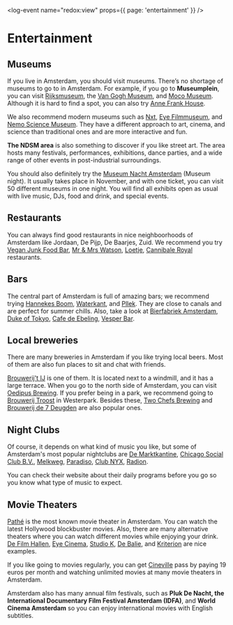 <log-event name="redox:view" props={{ page: 'entertainment' }} />

# Entertainment

## Museums

If you live in Amsterdam, you should visit museums. There’s no shortage of museums to go to in Amsterdam. For example, if you go to **Museumplein**, you can visit [Rijksmuseum](https://www.rijksmuseum.nl/en), the [Van Gogh Museum](https://www.vangoghmuseum.nl/en/visit/tickets-and-ticket-prices), and [Moco Museum](https://mocomuseum.com/). Although it is hard to find a spot, you can also try [Anne Frank House](https://www.annefrank.org/en/).

We also recommend modern museums such as [Nxt](https://nxtmuseum.com/), [Eye Filmmuseum](https://www.eyefilm.nl/en), and [Nemo Science Museum](https://www.nemosciencemuseum.nl/en/). They have a different approach to art, cinema, and science than traditional ones and are more interactive and fun.

**The NDSM area** is also something to discover if you like street art. The area hosts many festivals, performances, exhibitions, dance parties, and a wide range of other events in post-industrial surroundings.

You should also definitely try the [Museum Nacht Amsterdam](https://museumnacht.amsterdam/home) (Museum night). It usually takes place in November, and with one ticket, you can visit 50 different museums in one night. You will find all exhibits open as usual with live music, DJs, food and drink, and special events.

## Restaurants

You can always find good restaurants in nice neighboorhoods of Amsterdam like Jordaan, De Pijp, De Baarjes, Zuid. We recommend you try [Vegan Junk Food Bar](https://www.veganjunkfoodbar.com/), [Mr & Mrs Watson](https://watsonsfood.com/), [Loetje](https://www.loetje.nl/en/), [Cannibale Royal](https://cannibaleroyale.nl/) restaurants.

## Bars

The central part of Amsterdam is full of amazing bars; we recommend trying [Hannekes Boom](https://hannekesboom.nl/), [Waterkant](https://www.waterkant.net/), and [Pllek](https://pllek.nl/?lang=en). They are close to canals and are perfect for summer chills. Also, take a look at [Bierfabriek Amsterdam](https://www.bierfabriek.com/amsterdam/en/), [Duke of Tokyo](https://dukeoftokyo.com/), [Cafe de Ebeling](https://www.de-ebeling.nl/nl/), [Vesper Bar](https://www.vesperbar.co/menu).

## Local breweries

There are many breweries in Amsterdam if you like trying local beers. Most of them are also fun places to sit and chat with friends.

[Brouwerij't IJ](https://www.brouwerijhetij.nl/) is one of them. It is located next to a windmill, and it has a large terrace. When you go to the north side of Amsterdam, you can visit [Oedipus Brewing](https://oedipus.com/). If you prefer being in a park, we recommend going to [Brouwerij Troost](https://brouwerijtroost.nl/) in Westerpark. Besides these, [Two Chefs Brewing](https://twochefsbrewing.com/) and [Brouwerij de 7 Deugden](https://de7deugden.nl/) are also popular ones.

## Night Clubs

Of course, it depends on what kind of music you like, but some of Amsterdam's most popular nightclubs are [De Marktkantine](https://marktkantine.nl/), [Chicago Social Club B.V.](https://chicagosocialclub.nl/), [Melkweg](https://www.melkweg.nl/en/agenda), [Paradiso](https://www.paradiso.nl/en/), [Club NYX](https://clubnyx.nl/), [Radion](https://radion.amsterdam/).

<Callout>
    You can check their website about their daily programs before you go so you
    know what type of music to expect.
</Callout>

## Movie Theaters

[Pathé](https://www.pathe.nl/) is the most known movie theater in Amsterdam. You can watch the latest Hollywood blockbuster movies. Also, there are many alternative theaters where you can watch different movies while enjoying your drink. [De Film Hallen](https://filmhallen.nl/en/?faf=today), [Eye Cinema](https://www.eyecinema.ie/), [Studio K](https://www.cjp.nl/aanbod/studio-k), [De Balie](https://debalie.nl/), and [Kriterion](https://www.kriterion.nl/) are nice examples.

If you like going to movies regularly, you can get [Cineville](https://www.cineville.nl/) pass by paying 19 euros per month and watching unlimited movies at many movie theaters in Amsterdam.

Amsterdam also has many annual film festivals, such as **Pluk De Nacht, the International Documentary Film Festival Amsterdam (IDFA)**, and **World Cinema Amsterdam** so you can enjoy international movies with English subtitles.
